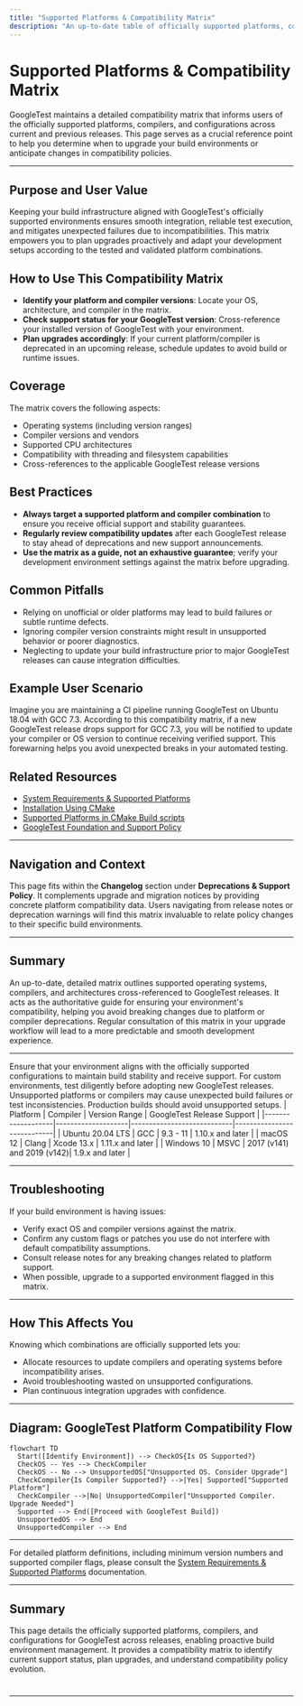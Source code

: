 ```yaml
---
title: "Supported Platforms & Compatibility Matrix"
description: "An up-to-date table of officially supported platforms, compilers, and configurations, cross-referenced with current and previous releases. Enables users to identify when to upgrade build infrastructure or prepare for changes in compatibility policies."
---
```


# Supported Platforms & Compatibility Matrix

GoogleTest maintains a detailed compatibility matrix that informs users of the officially supported platforms, compilers, and configurations across current and previous releases. This page serves as a crucial reference point to help you determine when to upgrade your build environments or anticipate changes in compatibility policies.

---

## Purpose and User Value

Keeping your build infrastructure aligned with GoogleTest's officially supported environments ensures smooth integration, reliable test execution, and mitigates unexpected failures due to incompatibilities. This matrix empowers you to plan upgrades proactively and adapt your development setups according to the tested and validated platform combinations.

## How to Use This Compatibility Matrix

- **Identify your platform and compiler versions**: Locate your OS, architecture, and compiler in the matrix.
- **Check support status for your GoogleTest version**: Cross-reference your installed version of GoogleTest with your environment.
- **Plan upgrades accordingly**: If your current platform/compiler is deprecated in an upcoming release, schedule updates to avoid build or runtime issues.

## Coverage

The matrix covers the following aspects:

- Operating systems (including version ranges)
- Compiler versions and vendors
- Supported CPU architectures
- Compatibility with threading and filesystem capabilities
- Cross-references to the applicable GoogleTest release versions

## Best Practices

- **Always target a supported platform and compiler combination** to ensure you receive official support and stability guarantees.
- **Regularly review compatibility updates** after each GoogleTest release to stay ahead of deprecations and new support announcements.
- **Use the matrix as a guide, not an exhaustive guarantee**; verify your development environment settings against the matrix before upgrading.

## Common Pitfalls

- Relying on unofficial or older platforms may lead to build failures or subtle runtime defects.
- Ignoring compiler version constraints might result in unsupported behavior or poorer diagnostics.
- Neglecting to update your build infrastructure prior to major GoogleTest releases can cause integration difficulties.

## Example User Scenario

Imagine you are maintaining a CI pipeline running GoogleTest on Ubuntu 18.04 with GCC 7.3. According to this compatibility matrix, if a new GoogleTest release drops support for GCC 7.3, you will be notified to update your compiler or OS version to continue receiving verified support. This forewarning helps you avoid unexpected breaks in your automated testing.

## Related Resources

- [System Requirements & Supported Platforms](https://github.com/google/googletest/blob/main/docs/getting-started/setup-prerequisites-installation/system-requirements-supported-platforms.md)
- [Installation Using CMake](https://github.com/google/googletest/blob/main/docs/getting-started/setup-prerequisites-installation/install-cmake.md)
- [Supported Platforms in CMake Build scripts](https://github.com/google/googletest/blob/main/googletest/cmake/internal_utils.cmake)
- [GoogleTest Foundation and Support Policy](https://github.com/google/googletest/blob/main/README.md#support-policy)

---

## Navigation and Context

This page fits within the **Changelog** section under **Deprecations & Support Policy**. It complements upgrade and migration notices by providing concrete platform compatibility data. Users navigating from release notes or deprecation warnings will find this matrix invaluable to relate policy changes to their specific build environments.

---

## Summary

An up-to-date, detailed matrix outlines supported operating systems, compilers, and architectures cross-referenced to GoogleTest releases. It acts as the authoritative guide for ensuring your environment's compatibility, helping you avoid breaking changes due to platform or compiler deprecations. Regular consultation of this matrix in your upgrade workflow will lead to a more predictable and smooth development experience.

---

<Tip>
Ensure that your environment aligns with the officially supported configurations to maintain build stability and receive support. For custom environments, test diligently before adopting new GoogleTest releases.
</Tip>

<Warning>
Unsupported platforms or compilers may cause unexpected build failures or test inconsistencies. Production builds should avoid unsupported setups.
</Warning>

<Accordion title="Example Compatibility Table Snapshot">
| Platform          | Compiler           | Version Range              | GoogleTest Release Support |
|-------------------|--------------------|----------------------------|----------------------------|
| Ubuntu 20.04 LTS  | GCC                | 9.3 - 11                   | 1.10.x and later           |
| macOS 12          | Clang              | Xcode 13.x                 | 1.11.x and later           |
| Windows 10        | MSVC               | 2017 (v141) and 2019 (v142)| 1.9.x and later            |
</Accordion>

---

## Troubleshooting

If your build environment is having issues:

- Verify exact OS and compiler versions against the matrix.
- Confirm any custom flags or patches you use do not interfere with default compatibility assumptions.
- Consult release notes for any breaking changes related to platform support.
- When possible, upgrade to a supported environment flagged in this matrix.

---

## How This Affects You

Knowing which combinations are officially supported lets you:

- Allocate resources to update compilers and operating systems before incompatibility arises.
- Avoid troubleshooting wasted on unsupported configurations.
- Plan continuous integration upgrades with confidence.

---

## Diagram: GoogleTest Platform Compatibility Flow

```mermaid
flowchart TD
  Start([Identify Environment]) --> CheckOS{Is OS Supported?}
  CheckOS -- Yes --> CheckCompiler
  CheckOS -- No --> UnsupportedOS["Unsupported OS. Consider Upgrade"]
  CheckCompiler{Is Compiler Supported?} -->|Yes| Supported["Supported Platform"]
  CheckCompiler -->|No| UnsupportedCompiler["Unsupported Compiler. Upgrade Needed"]
  Supported --> End([Proceed with GoogleTest Build])
  UnsupportedOS --> End
  UnsupportedCompiler --> End
```

---

For detailed platform definitions, including minimum version numbers and supported compiler flags, please consult the [System Requirements & Supported Platforms](https://github.com/google/googletest/blob/main/docs/getting-started/setup-prerequisites-installation/system-requirements-supported-platforms.md) documentation.


---

## Summary

This page details the officially supported platforms, compilers, and configurations for GoogleTest across releases, enabling proactive build environment management. It provides a compatibility matrix to identify current support status, plan upgrades, and understand compatibility policy evolution.

# 
---

